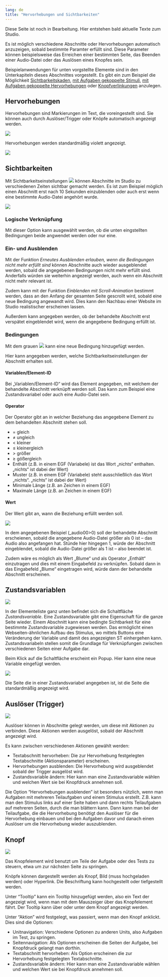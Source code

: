 ```yaml
---
lang: de
title: "Hervorhebungen und Sichtbarkeiten"
---
```


::: {.callout-note}
Diese Seite ist noch in Bearbeitung. Hier entstehen bald aktuelle Texte zum Studio.
:::

Es ist möglich verschiedene Abschnitte oder Hervorhebungen automatisch anzuzeigen, sobald bestimmte Paramter erfüllt sind. Diese Parameter können beispielsweise das Erreichen einer bestimmten Seite, das Beenden einer Audio-Datei oder das Auslösen eines Knopfes sein.

Beispielanwendungen für unten vorgstellte Elemente sind in den Unterkapiteln dieses Abschnittes vorgestellt. Es gibt ein zum Beispiel die Möglichkeit [Sichtbarkeitskaden](Sichtbarkeitskaskaden.qmd), [mit Aufgaben gekoppelte Stimuli](Markieren.qmd), [mit Aufgaben gekoppelte Hervorhebungen](Hervorhebungen.qmd) oder [Knopfverlinkungen](Buttonverlinkung.qmd) anzulegen.

## Hervorhebungen

Hervorhebungen sind Markierungen im Text, die voreingestellt sind. Sie können auch durch Auslöser/Trigger oder Knöpfe automatisch angezeigt werden.

![](Grafiken/Hervorhebung_anlegen.png)

Hervorhebungen werden standardmäßig violett angezeigt.

![](Grafiken/Hervorhebung_Beispiel.png)

## Sichtbarkeiten

Mit Sichtbarkeitseinstellungen ![](Grafiken/Sichtbarkeit_Button_Grafik.png) können Abschnitte im Studio zu verschiedenen Zeiten sichtbar gemacht werden. Es ist zum Beispiel möglich einen Abschnitt erst nach 10 Sekunden einzublenden oder auch erst wenn eine bestimmte Audio-Datei angehört wurde.

![](Grafiken/Sichtbarkeiten_Main.png)

### Logische Verknüpfung

Mit dieser Option kann ausgewählt werden, ob die unten eingstellten Bedingungen beide angwendet werden oder nur eine.

### Ein- und Ausblenden

Mit der Funktion *Erneutes Ausblenden erlauben, wenn die Bedingungen nicht mehr erfüllt sind* können Abschnitte auch wieder ausgeblendet werden, sobald die angegebenen Bedingungen nicht mehr erfüllt sind. Anderfalls würden sie weiterhin angezeigt werden, auch wenn ein Abschnitt nicht mehr relevant ist.

Zudem kann mit der Funktion *Einblenden mit Scroll-Animation* bestimmt werden, dass an den Anfang der gesamten Seite gescrollt wird, sobald eine neue Bedingung angewandt wird. Dies kann den Nachbau einer Website im Studio realistischer erscheinen lassen.

Außerdem kann angegeben werden, ob der behandelte Abschnitt erst verspätet eingeblendet wird, wenn die angegebene Bedingung erfüllt ist.

### Bedingungen

Mit dem grauen ![](Grafiken/Sichtbarkeiten_Plus.png) kann eine neue Bedingung hinzugefügt werden.

Hier kann angegeben werden, welche Sichtbarkeitseinstellungen der Abschnitt erhalten soll. 

#### Variablen/Element-ID

Bei „Variablen/Element-ID“ wird das Element angegeben, mit welchem der behandelte Abschnitt verknüpft werden soll. Das kann zum Beispiel eine Zustandsvariabel oder auch eine Audio-Datei sein.

#### Operator

Der Operator gibt an in welcher Beziehung das angegebene Element zu dem behandelten Abschnitt stehen soll.

* = gleich
* ≠ ungleich
* < kleiner
* ≤ kleinergleich
* *>* größer
* ≥ gößergleich
* Enthält (z.B. in einem EGF (Variabele) ist das Wort „nichts“ enthalten. „nichts“ ist dabei der Wert)
* Muster (z.B. in einem EGF (Variabele) steht ausschließlich das Wort „nichts“. „nichts“ ist dabei der Wert)
* Minimale Länge (z.B. an Zeichen in einem EGF)
* Maximale Länge (z.B. an Zeichen in einem EGF)

#### Wert

Der Wert gibt an, wann die Beziehung erfüllt werden soll. 

![](Grafiken/Sichtbarkeiten_Beispiel_Grafik.jpg)

In dem angegebenen Beispiel (_audio00>0) soll der behandelte Abschnitt erscheienen, sobald die angegebene Audio-Datei größer als 0 ist – das Audio also angefangen hat. Stünde hier hingegen 1, würde der Abschnitt eingeblendet, sobald die Audio-Datei größer als 1 ist – also beendet ist.

Zudem wäre es möglich als Wert „Blume“ und als Operator „Enthält“ einzutragen und dies mit einem Eingabefeld zu verknüpfen. Sobald dann in das Eingabefeld „Blume“ eingetragen wird, würde dann der behandelte Abschnitt erscheinen.

## Zustandsvariablen

![](Grafiken/Zustandsvariabel.png)

In der Elementeliste ganz unten befindet sich die Schaltfläche *Zustandsvariable*. Eine Zustandsvariable gibt eine Eigenschaft für die ganze Seite wieder. Einem Abschnitt kann eine bedingte Sichtbarkeit für eine bestimmte Zustandsvariable zugewiesen werden. Das ermöglicht einen Webseiten-ähnlichen Aufbau des Stimulus, wo mittels Buttons eine Veränderung der Variable und damit des angezeigten ST einhergehen kann. Zustandsvariabeln stellen somit die Grundlage für Verknüpfungen zwischen verschiedenen Seiten einer Aufgabe dar.

Beim Klick auf die Schaltfläche erscheint ein Popup. Hier kann eine neue Variable eingefügt werden.

![](Grafiken/Zustandsvariabel_erstellen.png)

Die Seite die in einer Zustandsvariabel angegeben ist, ist die Seite die standardmäßig angezeigt wird.

## Auslöser (Trigger)

![](Grafiken/Hervorhebung_Ausloser.png)

Auslöser können in Abschnitte gelegt werden, um diese mit Aktionen zu verbinden. Diese Aktionen werden ausgelöst, sobald der Abschnitt angezeigt wird.

Es kann zwischen verschiedenen Aktionen gewählt werden:

* Textabschnitt hervorheben: Die zur Hervorhebung festgelegten Textabschnitte (Aktionsparameter) erscheinen.
* Hervorhebungen ausblenden: Die Hervorhebung wird ausgeblendet sobald der Trigger ausgelöst wird.
* Zustandsvariable ändern: Hier kann man eine Zustandsvariable wählen und welchen Wert sie bei Knopfdruck annehmen soll.

::: {.callout-tip}
Die Option "Hervorhebungen ausblenden" ist besonders nützlich, wenn man Aufgaben mit mehreren Teilaufgaben und einem Stimulus erstellt. Z.B. kann man den Stimulus links auf einer Seite haben und dann rechts Teilaufgaben auf mehreren Seiten, durch die man blättern kann. Dann kann man bei der Teilaufgabe, die die Hervorhebung benötigt den Auslöser für die Hervorhebung einbauen und bei den Aufgaben davor und danach einen Auslöser um die Hervorhebung wieder auszublenden.
:::

## Knopf

![](Grafiken/Buttonverlinkung_Knopf.png)

Das Knopfelement wird benutzt um Teile der Aufgabe oder des Tests zu steuern, etwa um zur nächsten Seite zu springen.

Knöpfe können dargestellt werden als Knopf, Bild (muss hochgeladen werden) oder Hyperlink. Die Beschriftung kann hochgestellt oder tiefgestellt werden.

Unter "Tooltip" kann ein Tooltip hinzugefügt werden, also ein Text der angezeigt wird, wenn man mit dem Mauszeiger über das Knopfelement fährt. Der Tooltip kann über oder unter dem Knopf angezeigt werden.

Unter "Aktion" wird festgelegt, was passiert, wenn man den Knopf anklickt. Dies sind die Optionen:

* Unitnavigation: Verschiedene Optionen zu anderen Units, also Aufgaben im Test, zu springen.
* Seitennavigation: Als Optionen erscheinen die Seiten der Aufgabe, bei Knopfdruck gelangt man dorthin.
* Textabschnitt hervorheben: Als Option erscheinen die zur Hervorhebung festgelegten Textabschnitte.
* Zustandsvariable ändern: Hier kann man eine Zustandsvariable wählen und welchen Wert sie bei Knopfdruck annehmen soll.